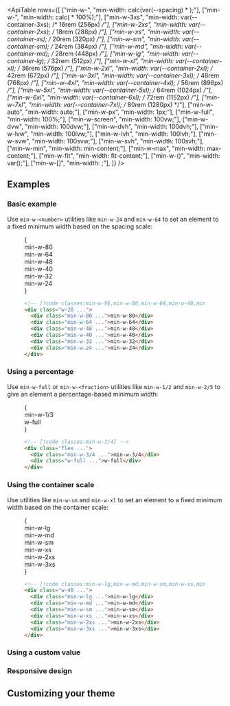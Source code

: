 

<ApiTable
  rows={[
    ["min-w-<number>", "min-width: calc(var(--spacing) * <number>);"],
    ["min-w-<fraction>", "min-width: calc(<fraction> * 100%);"],
    ["min-w-3xs", "min-width: var(--container-3xs); /* 16rem (256px) */"],
    ["min-w-2xs", "min-width: var(--container-2xs); /* 18rem (288px) */"],
    ["min-w-xs", "min-width: var(--container-xs); /* 20rem (320px) */"],
    ["min-w-sm", "min-width: var(--container-sm); /* 24rem (384px) */"],
    ["min-w-md", "min-width: var(--container-md); /* 28rem (448px) */"],
    ["min-w-lg", "min-width: var(--container-lg); /* 32rem (512px) */"],
    ["min-w-xl", "min-width: var(--container-xl); /* 36rem (576px) */"],
    ["min-w-2xl", "min-width: var(--container-2xl); /* 42rem (672px) */"],
    ["min-w-3xl", "min-width: var(--container-3xl); /* 48rem (768px) */"],
    ["min-w-4xl", "min-width: var(--container-4xl); /* 56rem (896px) */"],
    ["min-w-5xl", "min-width: var(--container-5xl); /* 64rem (1024px) */"],
    ["min-w-6xl", "min-width: var(--container-6xl); /* 72rem (1152px) */"],
    ["min-w-7xl", "min-width: var(--container-7xl); /* 80rem (1280px) */"],
    ["min-w-auto", "min-width: auto;"],
    ["min-w-px", "min-width: 1px;"],
    ["min-w-full", "min-width: 100%;"],
    ["min-w-screen", "min-width: 100vw;"],
    ["min-w-dvw", "min-width: 100dvw;"],
    ["min-w-dvh", "min-width: 100dvh;"],
    ["min-w-lvw", "min-width: 100lvw;"],
    ["min-w-lvh", "min-width: 100lvh;"],
    ["min-w-svw", "min-width: 100svw;"],
    ["min-w-svh", "min-width: 100svh;"],
    ["min-w-min", "min-width: min-content;"],
    ["min-w-max", "min-width: max-content;"],
    ["min-w-fit", "min-width: fit-content;"],
    ["min-w-(<custom-property>)", "min-width: var(<custom-property>);"],
    ["min-w-[<value>]", "min-width: <value>;"],
  ]}
/>

## Examples

### Basic example

Use `min-w-<number>` utilities like `min-w-24` and `min-w-64` to set an element to a fixed minimum width based on the spacing scale:

<Figure>

<Example>
  {
    <div className="relative mx-auto grid w-60 justify-items-start gap-y-4 text-center font-mono text-xs font-bold text-white">
      <Stripes border className="absolute -inset-y-4 w-20 rounded-lg" />
      <div className="relative min-w-80 rounded-lg bg-sky-500 px-4 py-2">min-w-80</div>
      <div className="relative min-w-64 rounded-lg bg-sky-500 px-4 py-2">min-w-64</div>
      <div className="relative min-w-48 rounded-lg bg-sky-500 px-4 py-2">min-w-48</div>
      <div className="relative min-w-40 rounded-lg bg-sky-500 px-4 py-2">min-w-40</div>
      <div className="relative min-w-32 rounded-lg bg-sky-500 px-4 py-2">min-w-32</div>
      <div className="relative min-w-24 rounded-lg bg-sky-500 px-4 py-2">min-w-24</div>
    </div>
  }
</Example>

```html
<!-- [!code classes:min-w-96,min-w-80,min-w-64,min-w-48,min-w-40,min-w-32,min-w-24,min-w-full] -->
<div class="w-20 ...">
  <div class="min-w-80 ...">min-w-80</div>
  <div class="min-w-64 ...">min-w-64</div>
  <div class="min-w-48 ...">min-w-48</div>
  <div class="min-w-40 ...">min-w-40</div>
  <div class="min-w-32 ...">min-w-32</div>
  <div class="min-w-24 ...">min-w-24</div>
</div>
```

</Figure>

### Using a percentage

Use `min-w-full` or `min-w-<fraction>` utilities like `min-w-1/2` and `min-w-2/5` to give an element a percentage-based minimum width:

<Figure>

<Example>
  {
    <div className="relative mx-auto my-6 flex w-full justify-items-start gap-3 text-center font-mono text-xs font-bold text-white">
      <Stripes border className="absolute inset-x-0 -inset-y-3 rounded-lg" />
      <div className="relative min-w-2/3 rounded-lg bg-indigo-500 px-4 py-2">min-w-1/3</div>
      <div className="relative w-full rounded-lg bg-indigo-300 px-4 py-2 dark:bg-indigo-800 dark:text-indigo-400">
        w-full
      </div>
    </div>
  }
</Example>

```html
<!-- [!code classes:min-w-3/4] -->
<div class="flex ...">
  <div class="min-w-3/4 ...">min-w-3/4</div>
  <div class="w-full ...">w-full</div>
</div>
```

</Figure>

### Using the container scale

Use utilities like `min-w-sm` and `min-w-xl` to set an element to a fixed minimum width based on the container scale:

<Figure>

<Example>
  {
    <div className="relative grid justify-items-start gap-y-4 text-center font-mono text-xs font-bold text-white">
      <Stripes border className="absolute -inset-y-4 w-40 rounded-lg" />
      <div className="relative hidden min-w-lg rounded-lg bg-blue-500 px-4 py-2 sm:block">min-w-lg</div>
      <div className="relative hidden min-w-md rounded-lg bg-blue-500 px-4 py-2 sm:block">min-w-md</div>
      <div className="relative hidden min-w-sm rounded-lg bg-blue-500 px-4 py-2 sm:block">min-w-sm</div>
      <div className="relative min-w-xs rounded-lg bg-blue-500 px-4 py-2">min-w-xs</div>
      <div className="relative min-w-2xs rounded-lg bg-blue-500 px-4 py-2">min-w-2xs</div>
      <div className="relative min-w-3xs rounded-lg bg-blue-500 px-4 py-2">min-w-3xs</div>
    </div>
  }
</Example>

```html
<!-- [!code classes:min-w-lg,min-w-md,min-w-sm,min-w-xs,min-w-2xs,min-w-3xs] -->
<div class="w-40 ...">
  <div class="min-w-lg ...">min-w-lg</div>
  <div class="min-w-md ...">min-w-md</div>
  <div class="min-w-sm ...">min-w-sm</div>
  <div class="min-w-xs ...">min-w-xs</div>
  <div class="min-w-2xs ...">min-w-2xs</div>
  <div class="min-w-3xs ...">min-w-3xs</div>
</div>
```

</Figure>

### Using a custom value

<UsingACustomValue utility="min-w" value="220px" name="minimum width" variable="min-width" />

### Responsive design

<ResponsiveDesign property="min-width" defaultClass="w-24 min-w-full" featuredClass="min-w-0" />

## Customizing your theme

<CustomizingYourSpacingScale utility="min-w" />
